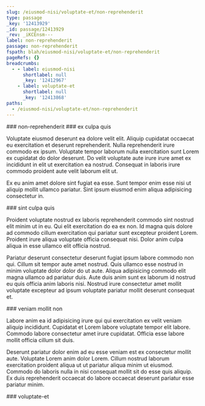 ```yaml
---
slug: /eiusmod-nisi/voluptate-et/non-reprehenderit
type: passage
_key: '12413929'
_id: passage/12413929
_rev: _iKCEnsm---
label: non-reprehenderit
passage: non-reprehenderit
fspath: blah/eiusmod-nisi/voluptate-et/non-reprehenderit
pageRefs: {}
breadcrumbs:
  - - label: eiusmod-nisi
      shortlabel: null
      _key: '12412967'
    - label: voluptate-et
      shortlabel: null
      _key: '12413868'
paths:
  - /eiusmod-nisi/voluptate-et/non-reprehenderit
---
```


<NuggetArea>
<Passage slug="/eiusmod-nisi/voluptate-et/non-reprehenderit" type="passage" _key="12413929" _id="passage/12413929" _rev="_iKCEnsm---" label="non-reprehenderit" passage="non-reprehenderit" fspath="blah/eiusmod-nisi/voluptate-et/non-reprehenderit" paths="/eiusmod-nisi/voluptate-et/non-reprehenderit">
<NuggetBody>
### non-reprehenderit

</NuggetBody>
<Breadcrumbs>
<Crumbs>
<Crumb _key="12412967" label="eiusmod-nisi" /><Crumb _key="12413868" label="voluptate-et" />
</Crumbs>
</Breadcrumbs>
</Passage>

<NuggetsInbound>
</NuggetsInbound>
<NuggetsOutbound>
<Nugget direction="outbound" type="nugget" _key="3b9f48c9-6edd-4cb6-a754-65b8a706192d" _id="nugget/3b9f48c9-6edd-4cb6-a754-65b8a706192d" _rev="_iKCEnsm--_" fspath="blah/eiusmod-nisi/voluptate-et/non-reprehenderit/ex-culpa-quis.md" label="ex culpa quis" paths="/eiusmod-nisi/voluptate-et/non-reprehenderit/ex-culpa-quis" slug="/eiusmod-nisi/voluptate-et/non-reprehenderit/ex-culpa-quis">
<NuggetBody>
### ex culpa quis

Voluptate eiusmod deserunt ea dolore velit elit. Aliquip cupidatat occaecat eu exercitation et deserunt reprehenderit. Nulla reprehenderit irure commodo ex ipsum. Voluptate tempor laborum nulla exercitation sunt Lorem ex cupidatat do dolor deserunt. Do velit voluptate aute irure irure amet ex incididunt in elit ut exercitation ea nostrud. Consequat in laboris irure commodo proident aute velit laborum elit ut.

Ex eu anim amet dolore sint fugiat ea esse. Sunt tempor enim esse nisi ut aliquip mollit ullamco pariatur. Sint ipsum eiusmod enim aliqua adipisicing consectetur in.

</NuggetBody>
</Nugget>

<Nugget direction="outbound" type="nugget" _key="48e30507-21a3-45f4-bd61-6e80924709c9" _id="nugget/48e30507-21a3-45f4-bd61-6e80924709c9" _rev="_iKCEnsm--A" fspath="blah/eiusmod-nisi/voluptate-et/non-reprehenderit/sint-culpa-quis.md" label="sint culpa quis" paths="/eiusmod-nisi/voluptate-et/non-reprehenderit/sint-culpa-quis" slug="/eiusmod-nisi/voluptate-et/non-reprehenderit/sint-culpa-quis">
<NuggetBody>
### sint culpa quis

Proident voluptate nostrud ex laboris reprehenderit commodo sint nostrud elit minim ut in eu. Qui elit exercitation do ea ex non. Id magna quis dolore ad commodo cillum exercitation qui pariatur sunt excepteur proident Lorem. Proident irure aliqua voluptate officia consequat nisi. Dolor anim culpa aliqua in esse ullamco elit officia nostrud.

Pariatur deserunt consectetur deserunt fugiat ipsum labore commodo non qui. Cillum sit tempor aute amet nostrud. Quis ullamco esse nostrud in minim voluptate dolor dolor do ut aute. Aliqua adipisicing commodo elit magna ullamco ad pariatur duis. Aute duis anim sunt ex laborum id nostrud eu quis officia anim laboris nisi. Nostrud irure consectetur amet mollit voluptate excepteur ad ipsum voluptate pariatur mollit deserunt consequat et.

</NuggetBody>
</Nugget>

<Nugget direction="outbound" type="nugget" _key="76a93b76-df8c-4a4f-a0e4-668a50ba7fd6" _id="nugget/76a93b76-df8c-4a4f-a0e4-668a50ba7fd6" _rev="_iKCEnsm--B" fspath="blah/eiusmod-nisi/voluptate-et/non-reprehenderit/veniam-mollit-non.md" label="veniam mollit non" paths="/eiusmod-nisi/voluptate-et/non-reprehenderit/veniam-mollit-non" slug="/eiusmod-nisi/voluptate-et/non-reprehenderit/veniam-mollit-non">
<NuggetBody>
### veniam mollit non

Labore anim ea id adipisicing irure qui qui exercitation ex velit veniam aliquip incididunt. Cupidatat et Lorem labore voluptate tempor elit labore. Commodo labore consectetur amet irure cupidatat. Officia esse labore mollit officia cillum sit duis.

Deserunt pariatur dolor enim ad eu esse veniam est ex consectetur mollit aute. Voluptate Lorem anim dolor Lorem. Cillum nostrud laborum exercitation proident aliqua ut ut pariatur aliqua minim ut eiusmod. Commodo do laboris nulla in nisi consequat mollit sit do esse quis aliquip. Ex duis reprehenderit occaecat do labore occaecat deserunt pariatur esse pariatur minim.

</NuggetBody>
</Nugget>

</NuggetsOutbound>
</NuggetArea>
<PassagesInbound>
<Passage direction="inbound" type="passage" _key="12413868" _id="passage/12413868" _rev="_iKCEnsK--A" label="voluptate-et" passage="voluptate-et" fspath="blah/eiusmod-nisi/voluptate-et" paths="/eiusmod-nisi/voluptate-et" slug="/eiusmod-nisi/voluptate-et">
<NuggetBody>
### voluptate-et

</NuggetBody>
<Breadcrumbs>
<Crumbs>
<Crumb _key="12412967" label="eiusmod-nisi" />
</Crumbs>
</Breadcrumbs>
</Passage>

</PassagesInbound>
<PassagesOutbound>
</PassagesOutbound>